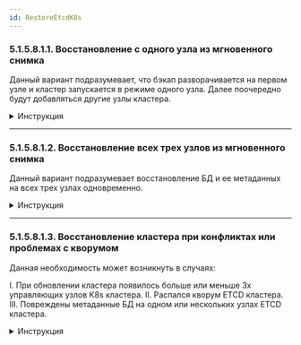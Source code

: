 ```yaml
---
id: RestoreEtcdK8s
---
```



### 5.1.5.8.1.1. Восстановление с одного узла из мгновенного снимка

Данный вариант подразумевает, что бэкап разворачивается на первом узле и кластер запускается в режиме одного узла.
Далее поочередно будут добавляться другие узлы кластера.

<details>
  <summary>Инструкция</summary>
  <SingleNodeK8s />
</details>

*****

### 5.1.5.8.1.2. Восстановление всех трех узлов из мгновенного снимка

Данный вариант подразумевает восстановление БД и ее метаданных на всех трех узлах одновременно.

<details>
  <summary>Инструкция</summary>
  <ThreeNodeK8s />
</details>

******

### 5.1.5.8.1.3. Восстановление кластера при конфликтах или проблемах с кворумом

Данная необходимость может возникнуть в случаях:

I. При обновлении кластера появилось больше или меньше 3х управляющих узлов K8s кластера.
II. Распался кворум ETCD кластера.
III. Повреждены метаданные БД на одном или нескольких узлах ETCD кластера.

<details>
  <summary>Инструкция</summary>
  <CrushedNodeK8s />
</details>
